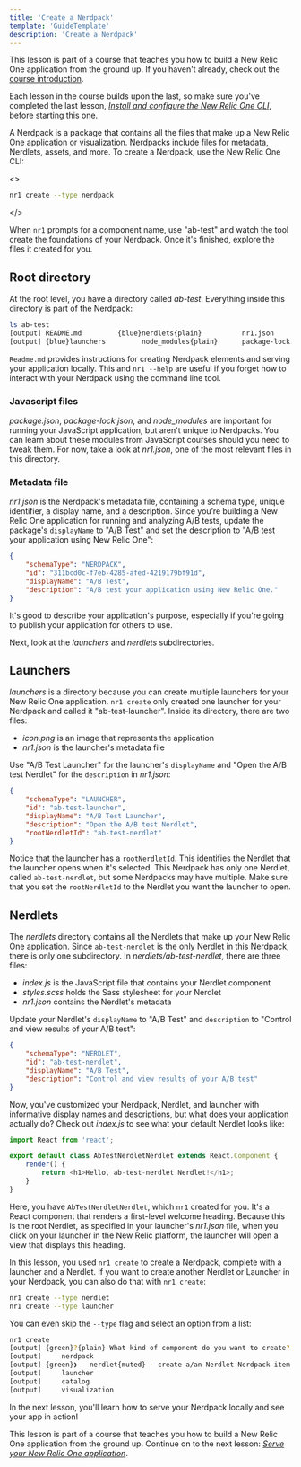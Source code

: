 ```yaml
---
title: 'Create a Nerdpack'
template: 'GuideTemplate'
description: 'Create a Nerdpack'
---
```


<HideWhenEmbedded>

<Callout variant="course">

This lesson is part of a course that teaches you how to build a New Relic One application from the ground up. If you haven't already, check out the [course introduction](/ab-test).

Each lesson in the course builds upon the last, so make sure you've completed the last lesson, [_Install and configure the New Relic One CLI_](/build-apps/ab-test/install-nr1), before starting this one.

</Callout>

</HideWhenEmbedded>

A Nerdpack is a package that contains all the files that make up a New Relic One application or visualization. Nerdpacks include files for metadata, Nerdlets, assets, and more. To create a Nerdpack, use the New Relic One CLI:

<>

```bash
nr1 create --type nerdpack
```
</>

When `nr1` prompts for a component name, use "ab-test" and watch the tool create the foundations of your Nerdpack. Once it's finished, explore the files it created for you.

## Root directory

At the root level, you have a directory called _ab-test_. Everything inside this directory is part of the Nerdpack:

```bash
ls ab-test
[output] README.md         {blue}nerdlets{plain}          nr1.json          package.json
[output] {blue}launchers         node_modules{plain}      package-lock.json
```

`Readme.md` provides instructions for creating Nerdpack elements and serving your application locally. This and `nr1 --help` are useful if you forget how to interact with your Nerdpack using the command line tool.

### Javascript files

_package.json_, _package-lock.json_, and *node_modules* are important for running your JavaScript application, but aren't unique to Nerdpacks. You can learn about these modules from JavaScript courses should you need to tweak them. For now, take a look at _nr1.json_, one of the most relevant files in this directory.

### Metadata file

_nr1.json_ is the Nerdpack's metadata file, containing a schema type, unique identifier, a display name, and a description. Since you’re building a New Relic One application for running and analyzing A/B tests, update the package's `displayName` to "A/B Test" and set the description to "A/B test your application using New Relic One":

```json fileName=nr1.json
{
    "schemaType": "NERDPACK",
    "id": "311bcd0c-f7eb-4285-afed-4219179bf91d",
    "displayName": "A/B Test",
    "description": "A/B test your application using New Relic One."
}
```

It's good to describe your application's purpose, especially if you're going to publish your application for others to use.

Next, look at the _launchers_ and _nerdlets_ subdirectories.

## Launchers

_launchers_ is a directory because you can create multiple launchers for your New Relic One application. `nr1 create` only created one launcher for your Nerdpack and called it "ab-test-launcher". Inside its directory, there are two files:

- _icon.png_ is an image that represents the application
- _nr1.json_ is the launcher's metadata file

Use "A/B Test Launcher" for the launcher's `displayName` and "Open the A/B test Nerdlet" for the `description` in _nr1.json_:

```json fileName=launchers/ab-test-launcher/nr1.json
{
    "schemaType": "LAUNCHER",
    "id": "ab-test-launcher",
    "displayName": "A/B Test Launcher",
    "description": "Open the A/B test Nerdlet",
    "rootNerdletId": "ab-test-nerdlet"
}
```

Notice that the launcher has a `rootNerdletId`. This identifies the Nerdlet that the launcher opens when it's selected. This Nerdpack has only one Nerdlet, called `ab-test-nerdlet`, but some Nerdpacks may have multiple. Make sure that you set the `rootNerdletId` to the Nerdlet you want the launcher to open.

## Nerdlets

The _nerdlets_ directory contains all the Nerdlets that make up your New Relic One application. Since `ab-test-nerdlet` is the only Nerdlet in this Nerdpack, there is only one subdirectory. In _nerdlets/ab-test-nerdlet_, there are three files:

- _index.js_ is the JavaScript file that contains your Nerdlet component
- _styles.scss_ holds the Sass stylesheet for your Nerdlet
- _nr1.json_ contains the Nerdlet's metadata

Update your Nerdlet's `displayName` to "A/B Test" and `description` to "Control and view results of your A/B test":

```json fileName=nerdlets/ab-test-nerdlet/nr1.json
{
    "schemaType": "NERDLET",
    "id": "ab-test-nerdlet",
    "displayName": "A/B Test",
    "description": "Control and view results of your A/B test"
}
```

Now, you've customized your Nerdpack, Nerdlet, and launcher with informative display names and descriptions, but what does your application actually do? Check out _index.js_ to see what your default Nerdlet looks like:

```js fileName=nerdlets/ab-test-nerdlet/index.js
import React from 'react';

export default class AbTestNerdletNerdlet extends React.Component {
    render() {
        return <h1>Hello, ab-test-nerdlet Nerdlet!</h1>;
    }
}
```

Here, you have `AbTestNerdletNerdlet`, which `nr1` created for you. It's a React component that renders a first-level welcome heading. Because this is the root Nerdlet, as specified in your launcher's _nr1.json_ file, when you click on your launcher in the New Relic platform, the launcher will open a view that displays this heading.

<Callout variant="tip">

In this lesson, you used `nr1 create` to create a Nerdpack, complete with a launcher and a Nerdlet. If you want to create another Nerdlet or Launcher in your Nerdpack, you can also do that with `nr1 create`:

```sh
nr1 create --type nerdlet
nr1 create --type launcher
```

You can even skip the `--type` flag and select an option from a list:

```sh
nr1 create
[output] {green}?{plain} What kind of component do you want to create? {muted}› - Use arrow-keys. Return to submit.
[output]     nerdpack
[output] {green}❯   nerdlet{muted} - create a/an Nerdlet Nerdpack item inside your Nerdpack.
[output]     launcher
[output]     catalog
[output]     visualization
```

</Callout>

In the next lesson, you'll learn how to serve your Nerdpack locally and see your app in action!

<HideWhenEmbedded>

<Callout variant="course">

This lesson is part of a course that teaches you how to build a New Relic One application from the ground up. Continue on to the next lesson: [_Serve your New Relic One application_](/build-apps/ab-test/serve-app).

</Callout>

</HideWhenEmbedded>
